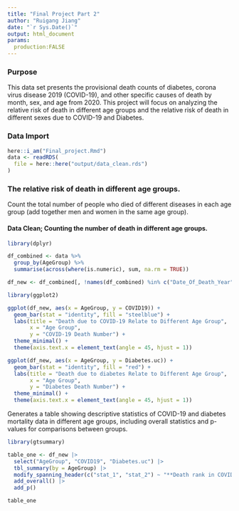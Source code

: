```yaml
---
title: "Final Project Part 2"
author: "Ruigang Jiang"
date: "`r Sys.Date()`"
output: html_document
params:
  production:FALSE
---
```

### Purpose
This data set presents the provisional death counts of diabetes, corona virus disease 2019 (COVID-19), and other specific causes of death by month, sex, and age from 2020. This project will focus on analyzing the relative risk of death in different age groups and the relative risk of death in different sexes due to COVID-19 and Diabetes.

### Data Import
```r
here::i_am("Final_project.Rmd")
data <- readRDS(
  file = here::here("output/data_clean.rds")
)

```

### The relative risk of death in different age groups.
Count the total number of people who died of different diseases in each age group (add together men and women in the same age group).

#### Data Clean; Counting the number of death in different age groups.
```r
library(dplyr)

df_combined <- data %>%
  group_by(AgeGroup) %>%
  summarise(across(where(is.numeric), sum, na.rm = TRUE))

df_new <- df_combined[, !names(df_combined) %in% c("Date_Of_Death_Year", "Date_Of_Death_Month")]

```

```r
library(ggplot2)

ggplot(df_new, aes(x = AgeGroup, y = COVID19)) +
  geom_bar(stat = "identity", fill = "steelblue") +
  labs(title = "Death due to COVID-19 Relate to Different Age Group",
       x = "Age Group",
       y = "COVID-19 Death Number") +
  theme_minimal() +
  theme(axis.text.x = element_text(angle = 45, hjust = 1))
```

```r
ggplot(df_new, aes(x = AgeGroup, y = Diabetes.uc)) +
  geom_bar(stat = "identity", fill = "red") +
  labs(title = "Death due to diabetes Relate to Different Age Group",
       x = "Age Group",
       y = "Diabetes Death Number") +
  theme_minimal() +
  theme(axis.text.x = element_text(angle = 45, hjust = 1))
```

Generates a table showing descriptive statistics of COVID-19 and diabetes mortality data in different age groups, including overall statistics and p-values for comparisons between groups.

```r
library(gtsummary)

table_one <- df_new |>
  select("AgeGroup", "COVID19", "Diabetes.uc") |>
  tbl_summary(by = AgeGroup) |>
  modify_spanning_header(c("stat_1", "stat_2") ~ "**Death rank in COVID19 and Diabetes**") |>
  add_overall() |>
  add_p()

table_one

```


